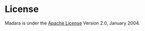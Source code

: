# License

Madara is under the [Apache License](http://www.apache.org/licenses/) Version 2.0, January 2004.